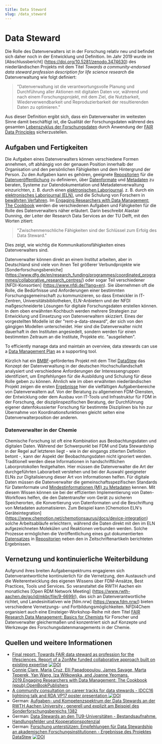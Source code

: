 ```yaml
---
title: Data Steward
slug: /data_steward
---
```


# Data Steward

Die Rolle des Datenverwalters ist in der Forschung relativ neu und befindet sich daher noch in der Entwicklung und Definition. Im Jahr 2019 wurde im [Abschlussbericht] \(https://doi.org/10.5281/zenodo.3474630) des niederländischen Projekts mit dem Titel _Towards a community-endorsed data steward profession description for life science research_ die Datenverwaltung wie folgt definiert:

> "Datenverwaltung ist die verantwortungsvolle Planung und Durchführung aller Aktionen mit digitalen Daten vor, während und nach einem Forschungsprojekt, mit dem Ziel, die Nutzbarkeit, Wiederverwendbarkeit und Reproduzierbarkeit der resultierenden Daten zu optimieren."

Aus dieser Definition ergibt sich, dass ein Datenverwalter im weitesten Sinne damit beschäftigt ist, die Qualität der Forschungsdaten während des gesamten [Lebenszyklus der Forschungsdaten](/docs/data_life_cycle) durch Anwendung der [FAIR Data Principles](/docs/fair) sicherzustellen.

## Aufgaben und Fertigkeiten

Die Aufgaben eines Datenverwalters können verschiedene Formen annehmen, oft abhängig von der genauen Position innerhalb der Organisation und den persönlichen Fähigkeiten und dem Hintergrund der Person. Zu den Aufgaben kann es gehören, geeignete [Repositorien](/docs/repositories) für die [Datenveröffentlichung](/docs/data_publication) zu definieren, über [Datenformate](/docs/format_standards) und [Metadaten](/docs/metadata) zu beraten, Systeme zur Datendokumentation und Metadatenverwaltung einzurichten, z. B. durch einen [elektronischen Laborjournal](/docs/data_publication). z. B. durch ein [elektronisches Laborjournal (ELN)](/docs/eln), und die Schulung von Forschern in [bewährten Verfahren](/docs/best_practice). Im [Engaging Researchers with Data Management: The Cookbook](https://www.openbookpublishers.com/product/1080) werden die verschiedenen Aufgaben und Fähigkeiten für die Rolle des Datenverwalters näher erläutert. Darin beschreibt Alastair Dunning, der Leiter der
Research Data Services an der TU Delft, mit den Worten zitiert:

> "Zwischenmenschliche Fähigkeiten sind der Schlüssel zum Erfolg des Data Steward."

Dies zeigt, wie wichtig die Kommunikationsfähigkeiten eines Datenverwalters sind. 

Datenverwalter können direkt an einem Institut arbeiten, aber in Deutschland sind viele von ihnen Teil größerer Verbundprojekte wie [Sonderforschungsbereiche] \(https://www.dfg.de/en/research_funding/programmes/coordinated_programmes/collaborative_research_centres/) oder sogar Teil verschiedener [NFDI-Konsortien] \(https://www.nfdi.de/?lang=en). Sie übernehmen oft die Rolle, die Bedürfnisse und Anforderungen einer bestimmten Forschungsgemeinschaft zu kommunizieren, so dass Entwickler in IT-Zentren, Universitätsbibliotheken, ELN-Anbietern und der NFDI maßgeschneiderte Lösungen für digitale Forschungsdaten erstellen können. In dem oben erwähnten Kochbuch werden mehrere Strategien zur Entwicklung und Einsetzung von Datenverwaltern skizziert. Eines der vorgestellten Modelle ist der "rent-a-data-steward", der sich von den gängigen Modellen unterscheidet. Hier sind die Datenverwalter nicht dauerhaft in den Instituten angesiedelt, sondern werden für einen bestimmten Zeitraum an die Institute, Projekte etc. "ausgeliehen".

To efficiently manage data and maintain an overview, data stewards can use a [Data Management Plan](/docs/dmp) as a supporting tool.

Kürzlich hat ein [BMBF](https://www.bmbf.de/bmbf/de/home/home_node.html)-gefördertes Projekt mit dem Titel [DataStew](https://www.ub.uni-koeln.de/forschen_publizieren/forschen/forschungsdaten_managen/datastew/index_ger.html) das Konzept der Datenverwaltung in der deutschen Hochschullandschaft analysiert und verschiedene Anforderungen der Interessengruppen identifiziert, um Empfehlungen für die Ausbildung und Schulung für diese Rolle geben zu können. Ähnlich wie im oben erwähnten niederländischen Projekt zeigen die ersten [Ergebnisse](https://doi.org/10.5281/zenodo.7327371) hier die vielfältigen Aufgabenbereiche von Datenverwaltern auf. Von der Beratung zu allgemeinen FDM-Diensten, der Entwicklung oder dem Ausbau von IT-Tools und Infrastruktur für FDM in der Forschung, der disziplinspezifischen Beratung, der Durchführung eigener datenfokussierter Forschung für bestimmte Disziplinen bis hin zur Übernahme von Koordinationsfunktionen gleicht selten eine Datenverwalterposition der anderen.

### Datenverwalter in der Chemie

Chemische Forschung ist oft eine Kombination aus Beobachtungsdaten und digitalen Daten. Während der Schwerpunkt bei FDM und Data Stewardship in der Regel auf letzteren liegt - wie in der eingangs zitierten Definition betont -, kann der Aspekt der Beobachtungsdaten nicht ignoriert werden. Traditionell werden diese Informationen in handschriftlichen Laborprotokollen festgehalten. Hier müssen die Datenverwalter die Art der durchgeführten Laborarbeit verstehen und bei der Auswahl geeigneter ELNs zur Digitalisierung dieser Art von Informationen helfen. Für digitale Daten müssen die Datenverwalter die gemeinschaftsspezifischen Standards für Datenformate und [Mindestinformationen (MI) zu Metadaten](/docs/metadata) kennen. Mit diesem Wissen können sie bei der effizienten Implementierung von Daten-Workflows helfen, die den Datentransfer vom Gerät zu sicheren Speicherorten, die Konvertierung von Datenformaten und die Beschriftung von Metadaten automatisieren. Zum Beispiel kann [Chemotion ELN's Geräteintegration] \(https://www.chemotion.net/chemotionsaurus/docs/device-integration) solche Arbeitsabläufe erleichtern, während die Daten direkt mit den im ELN aufgezeichneten Molekülen und Reaktionen verbunden werden. Solche Prozesse ermöglichen die Veröffentlichung eines gut dokumentierten [Datensatzes](/docs/data_publication) in [Repositorien](/docs/repositories) neben den in Zeitschriftenartikeln berichteten Ergebnissen.

## Vernetzung und kontinuierliche Weiterbildung

Aufgrund ihres breiten Aufgabenspektrums engagieren sich Datenverantwortliche kontinuierlich für die Vernetzung, den Austausch und die Weiterentwicklung des eigenen Wissens über FDM-Ansätze, Best Practices, Tools und Services. So veranstaltet die RWTH Aachen ein monatliches [Open RDM Network Meeting] \(https://www.rwth-aachen.de/go/id/mkbr/file/9-6699/), das sich an Datenverantwortliche richtet, und Landesinitiativen wie [fdm.nrw] \(https://www.fdm.nrw/) bieten verschiedene Vernetzungs- und Fortbildungsmöglichkeiten. NFDI4Chem organisiert auch eine Einsteiger-Workshop-Reihe mit dem Titel [FAIR Research Data Management: Basics for Chemists](https://www.nfdi4chem.de/index.php/event/workshop-fair-research-data-management-basics-for-chemists/) für Forscher und Datenverwalter gleichermaßen und konzentriert sich auf Konzepte und Werkzeuge des Forschungsdatenmanagements in der Chemie.

## Quellen und weitere Informationen

-   [Final report: Towards FAIR data steward as profession for the lifesciences. Report of a ZonMw funded collaborative approach built on existing expertise](https://doi.org/10.5281/zenodo.3474630) [![DOI](https://zenodo.org/badge/DOI/10.5281/zenodo.3474630.svg)](https://doi.org/10.5281/zenodo.3474630)
-   [Connie Clare, Maria Cruz, Elli Papadopoulou, James Savage, Marta Teperek, Yan Wang, Iza Witkowska, and Joanne Yeomans. 2019.Engaging Researchers with Data Management: The Cookbook (epub).OpenBookPublishers](https://doi.org/10.11647/OBP.0185)
-   [A community consultation on career tracks for data stewards - IDCC16 lightning talk and RDA VP17 poster presentation ![DOI](https://zenodo.org/badge/DOI/10.5281/zenodo.4707028.svg)](https://doi.org/10.5281/zenodo.4707028)
-   German: [Aufgaben- und Kompetenzspektrum der Data Stewards an der RWTH Aachen University : generell und explizit am Beispiel des Sonderforschungsbereichs 1382](https://doi.org/10.17192/bfdm.2021.3.8352)
-   German: [Data Stewards an den TU9-Universitäten - Bestandsaufnahme, Handlungsfelder und Kooperationspotenzial](https://doi.org/10.17192/bfdm.2022.1.8364)
-   German: [Forschung unterstützen: Empfehlungen für Data Stewardship an akademischen Forschungsinstitutionen - Ergebnisse des Projektes DataStew](https://doi.org/10.5281/zenodo.7327371) [![DOI](https://zenodo.org/badge/DOI/10.5281/zenodo.7327371.svg)](https://doi.org/10.5281/zenodo.7327371)

